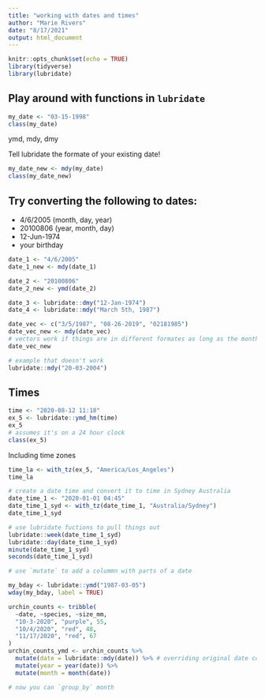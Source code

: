 ```yaml
---
title: "working with dates and times"
author: "Marie Rivers"
date: "8/17/2021"
output: html_document
---
```


```r
knitr::opts_chunk$set(echo = TRUE)
library(tidyverse)
library(lubridate)
```

## Play around with functions in `lubridate`
```r
my_date <- "03-15-1998"
class(my_date)
```

ymd, mdy, dmy

Tell lubridate the formate of your existing date! 
```r
my_date_new <- mdy(my_date)
class(my_date_new)
```
## Try converting the following to dates:

- 4/6/2005 (month, day, year)
- 20100806 (year, month, day)
- 12-Jun-1974
- your birthday

```r
date_1 <- "4/6/2005"
date_1_new <- mdy(date_1)

date_2 <- "20100806"
date_2_new <- ymd(date_2)

date_3 <- lubridate::dmy("12-Jan-1974")
date_4 <- lubridate::mdy("March 5th, 1987")
```

```r
date_vec <- c("3/5/1987", "08-26-2019", "02181985")
date_vec_new <- mdy(date_vec)
# vectors work if things are in different formates as long as the month, day and year are in the same order!
date_vec_new
```

```r
# example that doesn't work
lubridate::mdy("20-03-2004")
```
## Times
```r
time <- "2020-08-12 11:18"
ex_5 <- lubridate::ymd_hm(time)
ex_5
# assumes it's on a 24 hour clock
class(ex_5)
```
Including time zones
```r
time_la <- with_tz(ex_5, "America/Los_Angeles")
time_la
```

```r
# create a date time and convert it to time in Sydney Australia
date_time_1 <- "2020-01-01 04:45"
date_time_1_syd <- with_tz(date_time_1, "Australia/Sydney")
date_time_1_syd
```
```r
# use lubridate fuctions to pull things out
lubridate::week(date_time_1_syd)
lubridate::day(date_time_1_syd)
minute(date_time_1_syd)
seconds(date_time_1_syd)

# use `mutate` to add a colummn with parts of a date
```

```r
my_bday <- lubridate::ymd("1987-03-05")
wday(my_bday, label = TRUE)
```
```r
urchin_counts <- tribble(
  ~date, ~species, ~size_mm,
  "10-3-2020", "purple", 55,
  "10/4/2020", "red", 48,
  "11/17/2020", "red", 67
)
urchin_counts_ymd <- urchin_counts %>% 
  mutate(date = lubridate::mdy(date)) %>% # overriding original date column
  mutate(year = year(date)) %>% 
  mutate(month = month(date))

# now you can `group_by` month
```

